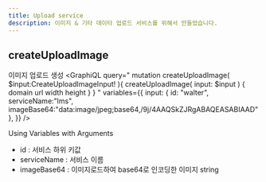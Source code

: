 ```yaml
---
title: Upload service
description: 이미지 & 기타 데이타 업로드 서비스를 위해서 만들었습니다.
---
```



## createUploadImage 
이미지 업로드 생성
<GraphiQL
  query="
  mutation createUploadImage( $input:CreateUploadImageInput! ){
    createUploadImage( input: $input ) {
      domain
      url
      width
      height
    }
  }
  "
  variables={{
    input: {
      id: "walter",
      serviceName:"lms",
      imageBase64:"data:image/jpeg;base64,/9j/4AAQSkZJRgABAQEASABIAAD"
    },
  }}
/>

Using Variables with Arguments
* id : 서비스 하위 키값
* serviceName : 서비스 이름
* imageBase64 : 이미지로드하여 base64로 인코딩한 이미지 string
